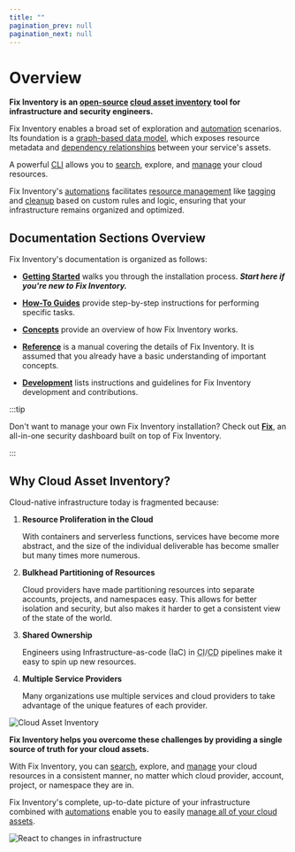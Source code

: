 ```yaml
---
title: ""
pagination_prev: null
pagination_next: null
---
```


# Overview

**Fix Inventory is an [open-source](https://github.com/someengineering/fixinventory/blob/main/LICENSE) [cloud asset inventory](./concepts/asset-inventory-graph/index.mdx) tool for infrastructure and security engineers.**

Fix Inventory enables a broad set of exploration and [automation](./concepts/automation/index.mdx) scenarios. Its foundation is a [graph-based data model](./concepts/asset-inventory-graph/index.mdx), which exposes resource metadata and [dependency relationships](./concepts/asset-inventory-graph/index.mdx#edges) between your service's assets.

A powerful [CLI](./reference/cli/index.mdx) allows you to [search](./reference/search/index.mdx), explore, and [manage](./concepts/resource-management/index.mdx) your cloud resources.

Fix Inventory's [automations](./concepts/automation/index.mdx) facilitates [resource management](./concepts/resource-management/index.mdx) like [tagging](./concepts/resource-management/tagging.mdx) and [cleanup](./concepts/resource-management/cleanup.mdx) based on custom rules and logic, ensuring that your infrastructure remains organized and optimized.

## Documentation Sections Overview

Fix Inventory's documentation is organized as follows:

- **[Getting Started](./getting-started/index.mdx)** walks you through the installation process. **_Start here if you're new to Fix Inventory._**

- **[How-To Guides](./how-to-guides/index.mdx)** provide step-by-step instructions for performing specific tasks.

- **[Concepts](./concepts/index.mdx)** provide an overview of how Fix Inventory works.

- **[Reference](./reference/index.mdx)** is a manual covering the details of Fix Inventory. It is assumed that you already have a basic understanding of important concepts.

- **[Development](./development/index.mdx)** lists instructions and guidelines for Fix Inventory development and contributions.

:::tip

Don't want to manage your own Fix Inventory installation? Check out **[Fix](https://fix.security)**, an all-in-one security dashboard built on top of Fix Inventory.

:::

## Why Cloud Asset Inventory?

Cloud-native infrastructure today is fragmented because:

1. **Resource Proliferation in the Cloud**

   With containers and serverless functions, services have become more abstract, and the size of the individual deliverable has become smaller but many times more numerous.

2. **Bulkhead Partitioning of Resources**

   Cloud providers have made partitioning resources into separate accounts, projects, and namespaces easy. This allows for better isolation and security, but also makes it harder to get a consistent view of the state of the world.

3. **Shared Ownership**

   Engineers using Infrastructure-as-code (IaC) in <abbr title= "continuous integration">CI</abbr>/<abbr title= "continuous deployment">CD</abbr> pipelines make it easy to spin up new resources.

4. **Multiple Service Providers**

   Many organizations use multiple services and cloud providers to take advantage of the unique features of each provider.

![Cloud Asset Inventory](./concepts/cloud-data-sync/img/collect.png)

**Fix Inventory helps you overcome these challenges by providing a single source of truth for your cloud assets.**

With Fix Inventory, you can [search](./reference/search/index.mdx), explore, and [manage](./concepts/resource-management/index.mdx) your cloud resources in a consistent manner, no matter which cloud provider, account, project, or namespace they are in.

Fix Inventory's complete, up-to-date picture of your infrastructure combined with [automations](./concepts/automation/index.mdx) enable you to easily [manage all of your cloud assets](./concepts/resource-management/index.mdx).

![React to changes in infrastructure](./concepts/cloud-data-sync/img/react.png)
